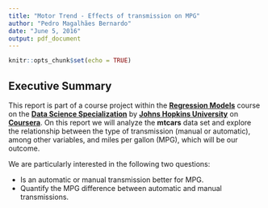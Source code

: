 ```yaml
---
title: "Motor Trend - Effects of transmission on MPG"
author: "Pedro Magalhães Bernardo"
date: "June 5, 2016"
output: pdf_document
---
```


```r
knitr::opts_chunk$set(echo = TRUE)
```

## Executive Summary

This report is part of a course project within the **[Regression Models](https://www.coursera.org/learn/regression-models)** course on the **[Data Science Specialization](https://www.coursera.org/specializations/jhu-data-science)** by **[Johns Hopkins University](https://www.coursera.org/jhu])** on **[Coursera](https://www.coursera.org/)**. On this report we will analyze the **mtcars** data set and explore the relationship between the type of transmission (manual or automatic), among other variables, and miles per gallon (MPG), which will be our outcome.

We are particularly interested in the following two questions:

* Is an automatic or manual transmission better for MPG.
* Quantify the MPG difference between automatic and manual transmissions.
